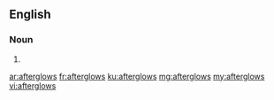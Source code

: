 ==English==

===Noun===
{{head|en|plural}}

# {{plural of|afterglow|lang=en}}

[[ar:afterglows]]
[[fr:afterglows]]
[[ku:afterglows]]
[[mg:afterglows]]
[[my:afterglows]]
[[vi:afterglows]]